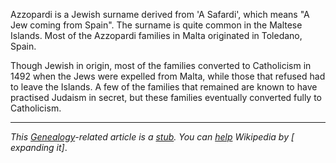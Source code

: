 Azzopardi is a Jewish surname derived from 'A Safardi', which means "A Jew coming from Spain". The surname is quite common in the Maltese Islands. Most of the Azzopardi families in Malta originated in Toledano, Spain.

Though Jewish in origin, most of the families converted to Catholicism in 1492 when the Jews were expelled from Malta, while those that refused had to leave the Islands. A few of the families that remained are known to have practised Judaism in secret, but these families eventually converted fully to Catholicism.

----

<div class="boilerplate" id="stub"> ''This [[Genealogy]]-related article is a [[Wikipedia:Stub|stub]]. You can [[Wikipedia:Find or fix a stub|help]] Wikipedia by [{{SERVER}}{{localurl:{{NAMESPACE}}:{{PAGENAME}}|action=edit}} expanding it]''. </div>